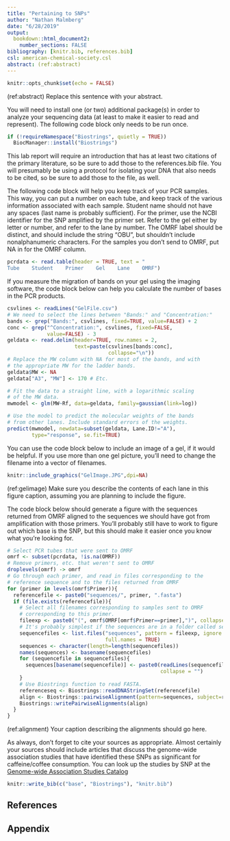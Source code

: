 ```yaml
---
title: "Pertaining to SNPs"
author: "Nathan Malmberg"
date: "6/28/2019"
output: 
  bookdown::html_document2:
    number_sections: FALSE
bibliography: [knitr.bib, references.bib]
csl: american-chemical-society.csl
abstract: (ref:abstract)
---
```


```r
knitr::opts_chunk$set(echo = FALSE)
```

(ref:abstract) Replace this sentence with your abstract.

You will need to install one (or two) additional package(s) in order to analyze
your sequencing data (at least to make it easier to read and represent). The
following code block only needs to be run once.

```r
if (!requireNamespace("Biostrings", quietly = TRUE))
  BiocManager::install("Biostrings")
```

This lab report will require an introduction that has at least two citations
of the primary literature, so be sure to add those to the references.bib file.
You will presumably be using a protocol for isolating your DNA that also needs
to be cited, so be sure to add those to the file, as well.

The following code block will help you keep track of your PCR samples. This way,
you can put a number on each tube, and keep track of the various information
associated with each sample. Student name should not have any spaces (last name
is probably sufficient). For the primer, use the NCBI identifier for the SNP
amplified by the primer set. Refer to the gel either by letter or number, and
refer to the lane by number. The OMRF label should be distinct, and should
include the string "OBU", but shouldn't include nonalphanumeric characters.
For the samples you don't send to OMRF, put NA in for the OMRF column.

```r
pcrdata <- read.table(header = TRUE, text = "
Tube    Student    Primer    Gel    Lane    OMRF")
```

If you measure the migration of bands on your gel using the imaging software, the
code block below can help you calculate the number of bases in the PCR products.

```r
csvlines <- readLines("GelFile.csv")
# We need to select the lines between "Bands:" and "Concentration:"
bands <- grep("Bands:", csvlines, fixed=TRUE, value=FALSE) + 2
conc <- grep("^Concentration:", csvlines, fixed=FALSE,
             value=FALSE) - 3
geldata <- read.delim(header=TRUE, row.names = 2,
                      text=paste(csvlines[bands:conc],
                                 collapse="\n"))
# Replace the MW column with NA for most of the bands, and with
# the appropriate MW for the ladder bands.
geldata$MW <- NA
geldata["A3", "MW"] <- 170 # Etc.

# Fit the data to a straight line, with a logarithmic scaling
# of the MW data.
mwmodel <- glm(MW~Rf, data=geldata, family=gaussian(link=log))

# Use the model to predict the molecular weights of the bands
# from other lanes. Include standard errors of the weights.
predict(mwmodel, newdata=subset(geldata, Lane.ID!="A"),
        type="response", se.fit=TRUE)
```

You can use the code block below to include an image of a gel, if it would
be helpful. If you use more than one gel picture, you'll need to change the
filename into a vector of filenames.

```r
knitr::include_graphics("GelImage.JPG",dpi=NA)
```

(ref:gelimage) Make sure you describe the contents of each lane in this figure caption, assuming you are planning to include the figure.

The code block below should generate a figure with the sequences returned from OMRF
aligned to the sequences we should have got from amplification with those primers.
You'll probably still have to work to figure out which base is the SNP, but this
should make it easier once you know what you're looking for.

```r
# Select PCR tubes that were sent to OMRF
omrf <- subset(pcrdata, !is.na(OMRF))
# Remove primers, etc. that weren't sent to OMRF
droplevels(omrf) -> omrf
# Go through each primer, and read in files corresponding to the
# reference sequence and to the files returned from OMRF
for (primer in levels(omrf$Primer)){
  referencefile <- paste0("sequences/", primer, ".fasta")
  if (file.exists(referencefile)){
    # Select all filenames corresponding to samples sent to OMRF
    # corresponding to this primer.
    fileexp <- paste0("(", omrf$OMRF[omrf$Primer==primer],")", collapse = "|")
    # It's probably simplest if the sequences are in a folder called sequences
    sequencefiles <- list.files("sequences", pattern = fileexp, ignore.case = TRUE,
                                full.names = TRUE)
    sequences <- character(length=length(sequencefiles))
    names(sequences) <- basename(sequencefiles)
    for (sequencefile in sequencefiles){
      sequences[basename(sequencefile)] <- paste0(readLines(sequencefile),
                                                  collapse = "")
    }
    # Use Biostrings function to read FASTA.
    referenceseq <- Biostrings::readDNAStringSet(referencefile)
    align <- Biostrings::pairwiseAlignment(pattern=sequences, subject=referenceseq)
    Biostrings::writePairwiseAlignments(align)
  }
}
```

(ref:alignment) Your caption describing the alignments should go here.

As always, don't forget to cite your sources as appropriate.
Almost certainly your sources should include articles that discuss the
genome-wide association studies that have identified these SNPs as significant
for caffeine/coffee consumption. You can look up the studies by SNP at the
[Genome-wide Association Studies Catalog](https://www.ebi.ac.uk/gwas/)

```r
knitr::write_bib(c("base", "Biostrings"), "knitr.bib")
```

## References

<div id="refs"></div>

## Appendix
```r

```

